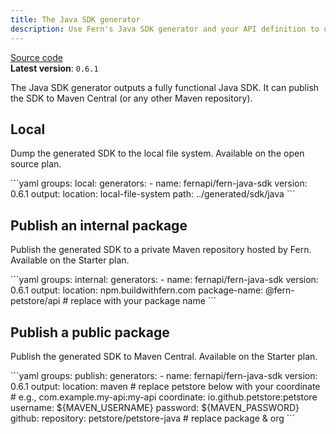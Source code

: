 ```yaml
---
title: The Java SDK generator
description: Use Fern's Java SDK generator and your API definition to output a fully functional Java SDK locally, or publish it to a private or public Maven repository. 
---
```


[Source code](https://github.com/fern-api/fern/tree/main/generators/java)<br />
**Latest version**: `0.6.1`

The Java SDK generator outputs a fully functional Java SDK. It can publish the SDK to Maven Central (or any other Maven repository).

## Local

Dump the generated SDK to the local file system. Available on the open source plan.

<CodeBlock title="generators.yml">
```yaml
groups:
  local:
    generators:
      - name: fernapi/fern-java-sdk
        version: 0.6.1
        output:
          location: local-file-system
          path: ../generated/sdk/java
```
</CodeBlock>

## Publish an internal package

Publish the generated SDK to a private Maven repository hosted by Fern. Available on the Starter plan.

<CodeBlock title="generators.yml">
```yaml
groups:
  internal:
    generators:
      - name: fernapi/fern-java-sdk
        version: 0.6.1
        output:
          location: npm.buildwithfern.com
          package-name: @fern-petstore/api # replace with your package name
```
</CodeBlock>

## Publish a public package

Publish the generated SDK to Maven Central. Available on the Starter plan.

<CodeBlock title="generators.yml">
```yaml
groups:
  publish:
    generators:
      - name: fernapi/fern-java-sdk
        version: 0.6.1
        output:
          location: maven
          # replace petstore below with your coordinate
          # e.g., com.example.my-api:my-api
          coordinate: io.github.petstore:petstore 
          username: ${MAVEN_USERNAME}
          password: ${MAVEN_PASSWORD}
        github:
          repository: petstore/petstore-java # replace package & org
```
</CodeBlock>
